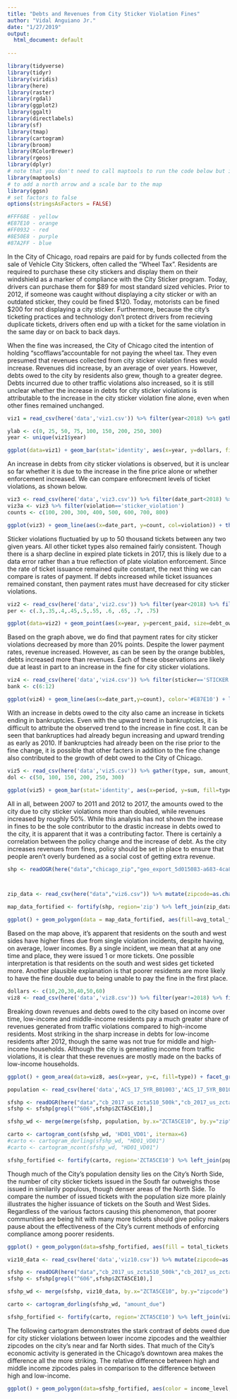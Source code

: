 ```yaml
---
title: "Debts and Revenues from City Sticker Violation Fines"
author: "Vidal Anguiano Jr."
date: "1/27/2019"
output:
  html_document: default
  
---
```


```r
library(tidyverse)
library(tidyr)
library(viridis)
library(here)
library(raster)
library(rgdal)
library(ggplot2)
library(ggalt)
library(directlabels)
library(sf)
library(tmap)
library(cartogram)
library(broom)
library(RColorBrewer)
library(rgeos)
library(dplyr)
# note that you don't need to call maptools to run the code below but it needs to be installed.
library(maptools)
# to add a north arrow and a scale bar to the map
library(ggsn)
# set factors to false
options(stringsAsFactors = FALSE)

#FFF68E - yellow
#E87E10 - orange
#FF0932 - red
#8E50E8 - purple
#87A2FF - blue
```

In the City of Chicago, road repairs are paid for by funds collected from the sale of Vehicle City Stickers, often called the "Wheel Tax". Residents are required to purchase these city stickers and display them on their windshield as a marker of compliance with the City Sticker program. Today, drivers can purchase them for \$89 for most standard sized vehicles. Prior to 2012, if someone was caught without displaying a city sticker or with an outdated sticker, they could be fined $120. Today, motorists can be fined \$200 for not displaying a city sticker. Furthermore, because the city's ticketing practices and technology don't protect drivers from recieving duplicate tickets, drivers often end up with a ticket for the same violation in the same day or on back to back days. 

When the fine was increased, the City of Chicago cited the intention of holding "scofflaws"accountable for not paying the wheel tax. They even presumed that revenues collected from city sticker violation fines would increase. Revenues did increase, by an average of over years. However, debts owed to the city by residents also grew, though to a greater degree. Debts incurred due to other traffic violations also increased, so it is still unclear whether the increase in debts for city sticker violations is attributable to the increase in the city sticker violation fine alone, even when other fines remained unchanged.

```r
viz1 = read_csv(here('data','viz1.csv')) %>% filter(year<2018) %>% gather(money_type, dollars, amount_due:total_paid) %>% mutate(com_col = paste(type, money_type, sep='_')) %>% dplyr::select(year, com_col, dollars)

ylab <- c(0, 25, 50, 75, 100, 150, 200, 250, 300)
year <- unique(viz1$year)
```


```r
ggplot(data=viz1) + geom_bar(stat='identity', aes(x=year, y=dollars, fill=com_col), position="dodge") + scale_y_continuous(labels = paste0('$',ylab, "M"), breaks = 10^6 * ylab) + scale_fill_manual(values=c('#C2C4C2','#989B98','#FFF68E','#87A2FF'), labels = c("Other-Debts", "Other-Revenue", 'Sticker-Debts','Sticker-Revenue')) + labs(title = "Debts owed to Chicago for sticker violations grew more than \nrevenues", subtitle = "Price of sticker violation ticket rose to $200 from $120 in 2012", caption='Source: ProPublica', x = "Year", y = "Dollars ($)", fill = "Ticket Type\n") + theme_minimal() + theme(plot.title = element_text( size=20, face="bold", color='white'), panel.background = element_rect(fill = "#575757", colour = "#575757"),panel.grid.major=element_line(color='gray'), panel.grid.minor=element_line(color='gray45'), plot.background = element_rect(fill = "#575757"), text=element_text(size=14, family="Yanone Kaffeesatz", color='white'), axis.text.y=element_text(color='white'), axis.text.x=element_text(color='white'), legend.background = element_rect(fill='#575757', color='transparent')) + scale_x_continuous(labels=year, breaks=year)

```

An increase in debts from city sticker violations is observed, but it is unclear so far whether it is due to the increase in the fine price alone or whether enforcement increased. We can compare enforecment levels of ticket violations, as shown below.

```r
viz3 <- read_csv(here('data','viz3.csv')) %>% filter(date_part<2018) %>% dplyr::select(date_part, cleaning_violation, plate_violation, parking_violation, sticker_violation, zone_violation, traffic_violation) %>% gather(violation, count, cleaning_violation:traffic_violation) %>% mutate(violation=factor(violation, levels=c("parking_violation", "plate_violation", "cleaning_violation", "sticker_violation", "zone_violation", "traffic_violation")))
viz3a <- viz3 %>% filter(violation=='sticker_violation')
counts <- c(100, 200, 300, 400, 500, 600, 700, 800)
```

```r
ggplot(viz3) + geom_line(aes(x=date_part, y=count, col=violation)) + theme_minimal() + labs(title = "Sticker violation tickets were issued at fairly constant rate over time\n despite increase in debts owed due to sticker tickets", subtitle = "Comparing Counts of Ticket Types Issued (2007 - 2017)", caption='Source: ProPublica', x = "Year", y = "Number of Tickets Issued", color = "Violation Type") + scale_x_continuous(labels=year, breaks=year) + scale_y_continuous(labels = paste0(counts, "K"), breaks = 10^3 * counts) + scale_colour_manual(values=c(parking_violation="green", plate_violation="orange", cleaning_violation="purple", sticker_violation="Blue", zone_violation='gray', traffic_violation='red'), labels = c('Parking', 'Expired Plate', 'Cleaning', 'Sticker', 'Zone', "Traffic")) + theme(plot.title = element_text( size=20, face="bold", color='white'), panel.background = element_rect(fill = "#575757", colour = "#575757"),panel.grid.major=element_line(color='gray', size=0.2), panel.grid.minor=element_line(color='gray45'), plot.background = element_rect(fill = "#575757"), text=element_text(size=14, family="Yanone Kaffeesatz", color='white'), axis.text.y=element_text(color='white'), axis.text.x=element_text(color='white'), legend.background = element_rect(fill='#575757', color='transparent')) + scale_color_manual(values=c('#E87E10','#FF0932','#8E50E8','#FFF68E', '#87A2FF', 'white'), labels = c('Parking','Expired Plate','Cleaning','Sticker','Zone','Traffic'))
```
Sticker violations fluctuatied by up to 50 thousand tickets between any two given years. All other ticket types also remained fairly consistent. Though there is a sharp decline in expired plate tickets in 2017, this is likely due to a data error rather than a true reflection of plate violation enforcement. Since the rate of ticket issuance remained quite constant, the next thing we can compare is rates of payment. If debts increased while ticket issuances remained constant, then payment rates must have decreased for city sticker violations.
```r
viz2 <- read_csv(here('data','viz2.csv')) %>% filter(year<2018) %>% filter(type=='STICKER')
per <- c(.3,.35,.4,.45,.5,.55, .6, .65, .7, .75)
```


```r
ggplot(data=viz2) + geom_point(aes(x=year, y=percent_paid, size=debt_owed), color='#FFF68E') + geom_point(aes(x=year, y=percent_paid, size=rev_collected), color='#87A2FF', alpha=.6) + geom_line(aes(x=year,y=percent_paid)) + scale_size_continuous(range = c(2,14), labels=c('$20M','$25M', '$30M','$35M', '$40M', '$45M', '$50M'), breaks=c(20000000,25000000,30000000, 35000000, 40000000, 45000000, 50000000)) + labs(title = "Though payment rates for sticker violation tickets declined, \nrevenue increased, but debts grew more", caption='Source: ProPublica', x = "Year", y = "Payment Rate (%)", size = "Revenue Collected/Debt Owed ($)") + theme_minimal() + scale_x_continuous(labels=year,breaks=year) + scale_y_continuous(labels = paste0(per*100, "%"), breaks = per) + theme(plot.title = element_text( size=20, face="bold", color='white'), panel.background = element_rect(fill = "#575757", colour = "#575757"),panel.grid.major=element_line(color='gray'), panel.grid.minor=element_line(color='gray45'), plot.background = element_rect(fill = "#575757"), text=element_text(size=14, family="Yanone Kaffeesatz", color='white'), axis.text.y=element_text(color='white'), axis.text.x=element_text(color='white'), legend.background = element_rect(fill='#575757', color='transparent')) + geom_dl(aes(x=2016, y=.59,label='Revenue greater than debts'),method="smart.grid", color='white') + geom_dl(aes(x=2018, y=.46,label='Debts greater than revenues'), method="first.points", color='white')
```

Based on the graph above, we do find that payment rates for city sticker violations decreased by more than 20% points. Despite the lower payment rates, revenue increased. However, as can be seen by the orange bubbles, debts increased more than revenues. Each of these observations are likely due at least in part to an increase in the fine for city sticker violations.

```r
viz4 <- read_csv(here('data','viz4.csv')) %>% filter(sticker=='STICKER') %>% filter(ticket_queue=='Bankruptcy') %>% filter(date_part<2018)
bank <- c(6:12)
```



```r
ggplot(viz4) + geom_line(aes(x=date_part,y=count), color='#E87E10') + labs(title = "Bankruptcies skyrocket post-2012, up by nearly 6 thousand compared\n to pre-2012", subtitle = "Tickets ending in bankruptcy from 2007 to 2017", caption='Source: ProPublica', x = "Year", y = "Tickets Ending in Bankruptcy", size = "Revenue Collected/Debt Owed ($)") + theme_minimal() + theme(plot.title = element_text( size=20, face="bold", color='white'), panel.background = element_rect(fill = "#575757", colour = "#575757"),panel.grid.major=element_line(color='gray'), panel.grid.minor=element_line(color='gray45'), plot.background = element_rect(fill = "#575757"), text=element_text(size=14, family="Yanone Kaffeesatz", color='white'), axis.text.y=element_text(color='white'), axis.text.x=element_text(color='white'), legend.background = element_rect(fill='#575757', color='transparent'))  + scale_x_continuous(labels=year,breaks=year) + scale_y_continuous(labels = paste0(bank, "K"), breaks = bank*1000)
```

With an increase in debts owed to the city also came an increase in tickets ending in bankruptcies. Even with the upward trend in bankruptcies, it is difficult to attribute the observed trend to the increase in fine cost. It can be seen that bankruptices had already begun increasing and upward trending as early as 2010. If bankruptcies had already been on the rise prior to the fine change, it is possible that other facters in addition to the fine change also contributed to the growth of debt owed to the City of Chicago.

```r
viz5 <- read_csv(here('data','viz5.csv')) %>% gather(type, sum, amount_due:total_payments) %>% mutate(period = factor(period, levels=c('pre-2012','post-2012')))
dol <- c(50, 100, 150, 200, 250, 300)
```

```r
ggplot(viz5) + geom_bar(stat='identity', aes(x=period, y=sum, fill=type), position="dodge") + labs(title = "Though revenues increased after rate hike, debt increased by more\n than twice the amount in the same period", caption='Source: ProPublica', x = "Period", y = "Dollars", fill="") + theme_minimal() + scale_x_discrete(labels=c("Pre-2012", "Post-2012")) + scale_fill_manual(values=c('#FFF68E','#87A2FF'), labels = c('Debts','Revenues')) + scale_y_continuous(labels = paste0('$',dol,'M'), breaks = dol*1000000) + theme(plot.title = element_text( size=20, face="bold", color='white'), panel.background = element_rect(fill = "#575757", colour = "#575757"),panel.grid.major=element_line(color='gray'), panel.grid.minor=element_line(color='gray45'), plot.background = element_rect(fill = "#575757"), text=element_text(size=14, family="Yanone Kaffeesatz", color='white'), axis.text.y=element_text(color='white'), axis.text.x=element_text(color='white'), legend.background = element_rect(fill='#575757', color='transparent')) 
```

All in all, between 2007 to 2011 and 2012 to 2017, the amounts owed to the city due to city sticker violations more than doubled, while revenues increased by roughly 50%. While this analysis has not shown the increase in fines to be the sole contributor to the drastic increase in debts owed to the city, it is apparent that it was a contributing factor. There is certainly a correlation between the policy change and the increase of debt. As the city increases revenues from fines, policy should be set in place to ensure that people aren't overly burdened as a social cost of getting extra revenue.

```r
shp <- readOGR(here("data","chicago_zip","geo_export_5d015083-a683-4ca8-8226-38c954778ae2.shp"), layer='geo_export_5d015083-a683-4ca8-8226-38c954778ae2')



zip_data <- read_csv(here("data","viz6.csv")) %>% mutate(zipcode=as.character(zipcode))

map_data_fortified <- fortify(shp, region='zip') %>% left_join(zip_data, by=c("id" = "zipcode")) 
```

```r
ggplot() + geom_polygon(data = map_data_fortified, aes(fill=avg_total_fines, x=long, y=lat, group=group)) + geom_path(data = map_data_fortified, aes(x=long, y=lat, group=group), color='black', size=0.1) + coord_equal() + coord_proj("+proj=tmerc +lat_0=36.66666666666666 +lon_0=-88.33333333333333 +k=0.9999749999999999 +x_0=300000 +y_0=0 +ellps=GRS80 +datum=NAD83 +to_meter=0.3048006096012192 +no_defs") + scale_fill_viridis(option = "magma", direction = 1) + labs(title = "Amount owed from single ticketing \nincidents higher, on average, in city's \nsouth and west sides", caption='Source: ProPublica', x = "", y = "", fill="Total Fines per Incident") + theme(plot.title = element_text( size=16, face="bold", color='white'), panel.background = element_rect(fill = "#575757", colour = "#575757"),panel.grid.major=element_line(color='#575757'), panel.grid.minor=element_line(color='#575757'), plot.background = element_rect(fill = "#575757"), text=element_text(size=10, family="Yanone Kaffeesatz", color='white'), axis.text.y=element_text(color='#575757'),axis.ticks.length = unit(0, "cm"), axis.text.x=element_text(color='#575757'), legend.background = element_rect(fill='#575757')) 
```


Based on the map above, it's apparent that residents on the south and west sides have higher fines due from single violation incidents, despite having, on average, lower incomes. By a single incident, we mean that at any one time and place, they were issued 1 or more tickets. One possible interpretation is that residents on the south and west sides get ticketed more. Another plausible explanation is that poorer residents are more likely to have the fine double due to being unable to pay the fine in the first place.
```r
dollars <- c(10,20,30,40,50,60)
viz8 <- read_csv(here('data','viz8.csv')) %>% filter(year!=2018) %>% filter(!is.na(income_level)) %>% gather(type, c, payments:amount_due) %>% transform(income_level=factor(income_level,levels=c("high-income","middle-income","low-income")))
```

Breaking down revenues and debts owed to the city based on income over time, low-income and middle-income residents pay a much greater share of revenues generated from traffic violations compared to high-income residents. Most striking in the sharp increase in debts for low-income residents after 2012, though the same was not true for middle and high-income households. Although the city is generating income from traffic violations, it is clear that these revenues are mostly made on the backs of low-income households.
```r
ggplot() + geom_area(data=viz8, aes(x=year, y=c, fill=type)) + facet_grid(income_level ~ .) + scale_y_continuous(labels = paste0('$',dollars, "M"), breaks = 10^6 * dollars) + theme(plot.title = element_text( size=20, face="bold", color='white'), panel.background = element_rect(fill = "#575757", color = "#575757"), panel.grid.major=element_line(color='gray'), panel.grid.minor=element_line(color='gray45'), plot.background = element_rect(fill = "#575757"), text=element_text(size=14, family="Yanone Kaffeesatz", color='white'), axis.text.y=element_text(color='white'), axis.text.x=element_text(color='white'), legend.background = element_rect(fill='#575757')) + scale_x_continuous(labels=year, breaks=year) + scale_fill_manual(values=c('#FFF68E','#87A2FF'), labels = c("Debts", "Revenues")) + labs(title = "Most debt and ticket revenues  are from households in zipcodes where\n median income is less than $49,000", subtitle = "Median income thresholds - low-income: <= $49K; middle-income <= $80K, high-income > $80K", caption='Source: ProPublica', x = "Year", y = "Dollars ($)", fill='')
```

```r
population <- read_csv(here('data','ACS_17_5YR_B01003','ACS_17_5YR_B01003.csv')) %>% mutate(zip=as.character(GEO.id2))

sfshp <- readOGR(here("data","cb_2017_us_zcta510_500k","cb_2017_us_zcta510_500k.shp"), layer='cb_2017_us_zcta510_500k')
sfshp <- sfshp[grepl("^606",sfshp$ZCTA5CE10),]

sfshp_wd <- merge(merge(sfshp, population, by.x="ZCTA5CE10", by.y="zip"), zip_data, by.x='ZCTA5CE10', by.y='zipcode')

carto <- cartogram_cont(sfshp_wd, 'HD01_VD01', itermax=6)
#carto <- cartogram_dorling(sfshp_wd, "HD01_VD01")
#carto <- cartogram_ncont(sfshp_wd, "HD01_VD01")

sfshp_fortified <- fortify(carto, region='ZCTA5CE10') %>% left_join(population, by=c('id'='zip')) %>% left_join(zip_data, by=c("id" = "zipcode"))
```
Though much of the City's population density lies on the City's North Side, the number of city sticker tickets issued in the South far outweighs those issued in similarily populous, though denser areas of the North Side. To compare the number of issued tickets with the population size more plainly illustrates the higher issuance of tickets on the South and West Sides. Regardless of the various factors causing this phenomenon, that poorer communities are being hit with many more tickets should give policy makers pause about the effectiveness of the City's current methods of enforcing compliance among poorer residents.

```r
ggplot() + geom_polygon(data=sfshp_fortified, aes(fill = total_tickets, x=long, y=lat, group=group)) + geom_path(data = sfshp_fortified, aes(x=long, y=lat, group=group), color='gray', size=0.1) + coord_proj("+proj=tmerc +lat_0=36.66666666666666 +lon_0=-88.33333333333333 +k=0.9999749999999999 +x_0=300000 +y_0=0 +ellps=GRS80 +datum=NAD83 +to_meter=0.3048006096012192 +no_defs") + labs(title = "Scaling Zipcodes by Population Size Reveals \n   Disproportionate Sticker Ticketing in South and \nWest Side Communities (2017)", caption='Source: ProPublica and US Census', x = "", y = "", fill="Total Tickets") + theme(plot.title = element_text( size=14, face="bold", color='white', hjust=.5), panel.background = element_rect(fill = "#575757", colour = "#575757"),panel.grid.major=element_line(color='#575757'), panel.grid.minor=element_line(color='#575757'), plot.background = element_rect(fill = "#575757"), text=element_text(size=10, family="Yanone Kaffeesatz", color='white'), axis.text.y=element_text(color='#575757'),axis.ticks.length = unit(0, "cm"), axis.text.x=element_text(color='#575757'), legend.background = element_rect(fill='#575757')) + scale_fill_viridis(option = "cividis", direction = 1)
```


```r
viz10_data <- read_csv(here('data','viz10.csv')) %>% mutate(zipcode=as.character(zipcode)) %>% transform(income_level=factor(income_level,levels=c("high-income","middle-income","low-income")))

sfshp <- readOGR(here("data","cb_2017_us_zcta510_500k","cb_2017_us_zcta510_500k.shp"), layer='cb_2017_us_zcta510_500k')
sfshp <- sfshp[grepl("^606",sfshp$ZCTA5CE10),]

sfshp_wd <- merge(sfshp, viz10_data, by.x="ZCTA5CE10", by.y="zipcode")

carto <- cartogram_dorling(sfshp_wd, "amount_due")

sfshp_fortified <- fortify(carto, region='ZCTA5CE10') %>% left_join(viz10_data, by=c('id'='zipcode')) 
```

The following cartogram demonstrates the stark contrast of debts owed due for city sticker violations between lower income zipcodes and the wealthier zipcodes on the city's near and far North sides. That much of the City's economic activity is generated in the Chicago's downtown area makes the difference all the more striking. The relative difference between high and middle income zipcodes pales in comparison to the difference between high and low-income.

```r
ggplot() + geom_polygon(data=sfshp_fortified, aes(color = income_level, x=long, y=lat, group=group)) + geom_path(data = sfshp_fortified, aes(x=long, y=lat, group=group), color='gray', size=0.1) + labs(title = "Greater Sums of Total City Sticker Debt are Owed\n by Drivers in Low-Income Zipcodes (2017)", caption='Source: ProPublica', x = "", y = "", color="Income Level") + theme(plot.title = element_text( size=16, face="bold", color='white', hjust=.5), panel.background = element_rect(fill = "#575757", colour = "#575757"),panel.grid.major=element_line(color='#575757'), panel.grid.minor=element_line(color='#575757'), plot.background = element_rect(fill = "#575757"), text=element_text(size=10, family="Yanone Kaffeesatz", color='white'), axis.text.y=element_text(color='#575757'),axis.ticks.length = unit(0, "cm"), axis.text.x=element_text(color='#575757'), legend.background = element_rect(fill='#575757')) + scale_fill_viridis(option = "cividis", direction = 1) + coord_equal()
```
